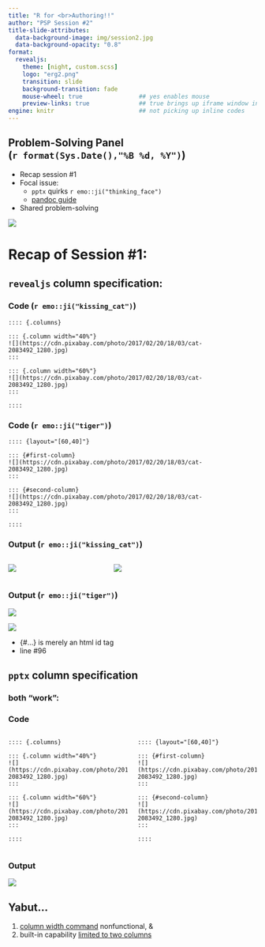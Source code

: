 ```yaml
---
title: "R for <br>Authoring!!"
author: "PSP Session #2"
title-slide-attributes: 
  data-background-image: img/session2.jpg
  data-background-opacity: "0.8"
format:
  revealjs:
    theme: [night, custom.scss]
    logo: "erg2.png"
    transition: slide
    background-transition: fade
    mouse-wheel: true                ## yes enables mouse
    preview-links: true              ## true brings up iframe window instead of "site"
engine: knitr                        ## not picking up inline codes
---
```


## Problem-Solving Panel <br>(`r format(Sys.Date(),"%B %d, %Y")`)

:::: {layout="[40,60]"}

::: {.first-column}

+   Recap session #1
+   Focal issue: 
    + `pptx` quirks `r emo::ji("thinking_face")`
    + [pandoc guide](https://pandoc.org/MANUAL.html#structuring-the-slide-show)
+   Shared problem-solving

:::

::: {.second-column}
![](img/title1.JPG)
:::

::::

# Recap of Session #1:

## `revealjs` column specification:

::::: {.panel-tabset}

### Code (`r emo::ji("kissing_cat")`)

```
:::: {.columns}

::: {.column width="40%"}
![](https://cdn.pixabay.com/photo/2017/02/20/18/03/cat-2083492_1280.jpg)
:::

::: {.column width="60%"}
![](https://cdn.pixabay.com/photo/2017/02/20/18/03/cat-2083492_1280.jpg)
:::

::::
```
### Code (`r emo::ji("tiger")`)

```
:::: {layout="[60,40]"}

::: {#first-column}
![](https://cdn.pixabay.com/photo/2017/02/20/18/03/cat-2083492_1280.jpg)
:::

::: {#second-column}
![](https://cdn.pixabay.com/photo/2017/02/20/18/03/cat-2083492_1280.jpg)
:::

::::
```

### Output (`r emo::ji("kissing_cat")`)

:::: {.columns}

::: {.column width="40%"}
![](https://cdn.pixabay.com/photo/2017/02/20/18/03/cat-2083492_1280.jpg)
:::

::: {.column width="60%"}
![](https://cdn.pixabay.com/photo/2017/02/20/18/03/cat-2083492_1280.jpg)
:::

::::

### Output (`r emo::ji("tiger")`)

:::: {layout="[60,40]"}

::: {#first-column}
![](https://cdn.pixabay.com/photo/2017/02/20/18/03/cat-2083492_1280.jpg)
:::

::: {#second-column}
![](https://cdn.pixabay.com/photo/2017/02/20/18/03/cat-2083492_1280.jpg)  

+ {#...} is merely an html id tag
+ line #96

:::

::::

:::::

## `pptx` column specification
### both "work": 

::::: {.panel-tabset}

### Code

::::{.columns}

::: {.column width="50%"}

```
:::: {.columns}

::: {.column width="40%"}
![](https://cdn.pixabay.com/photo/2017/02/20/18/03/cat-2083492_1280.jpg)
:::

::: {.column width="60%"}
![](https://cdn.pixabay.com/photo/2017/02/20/18/03/cat-2083492_1280.jpg)
:::

::::
```
:::

::: {.column width="50%"}

```
:::: {layout="[60,40]"}

::: {#first-column}
![](https://cdn.pixabay.com/photo/2017/02/20/18/03/cat-2083492_1280.jpg)
:::

::: {#second-column}
![](https://cdn.pixabay.com/photo/2017/02/20/18/03/cat-2083492_1280.jpg)
:::

::::
```
::: 

::::

### Output

![](img/pptxkittens.png)

:::::

## Yabut...

1. [column width command](https://quarto.org/docs/presentations/powerpoint.html#multiple-columns) nonfunctional, & 
2. built-in capability [limited to two columns](https://quarto.org/docs/presentations/powerpoint.html)
